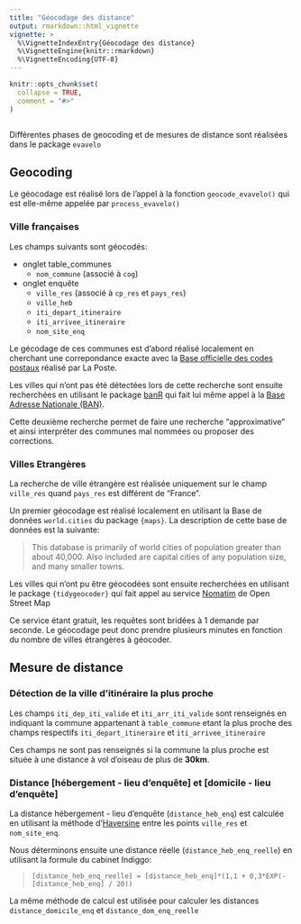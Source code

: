 ```yaml
---
title: "Géocodage des distance"
output: rmarkdown::html_vignette
vignette: >
  %\VignetteIndexEntry{Géocodage des distance}
  %\VignetteEngine{knitr::rmarkdown}
  %\VignetteEncoding{UTF-8}
---
```


```r
knitr::opts_chunk$set(
  collapse = TRUE,
  comment = "#>"
)
```

```r

```


Différentes phases de geocoding et de mesures de distance sont réalisées dans le package `evavelo`

## Geocoding

Le géocodage est réalisé lors de l'appel à la fonction `geocode_evavelo()` qui est elle-même appelée par `process_evavelo()`

### Ville françaises
Les champs suivants sont géocodés:

* onglet table_communes
  + `nom_commune` (associé à `cog`)
* onglet enquête
  + `ville_res` (associé à `cp_res` et `pays_res`)
  + `ville_heb`
  + `iti_depart_itineraire`
  + `iti_arrivee_itineraire`
  + `nom_site_enq`
  
Le gécodage de ces communes est d'abord réalisé localement en cherchant une correpondance exacte avec la [Base officielle des codes postaux](https://www.data.gouv.fr/fr/datasets/base-officielle-des-codes-postaux/) réalisé par La Poste. 

Les villes qui n'ont pas été détectées lors de cette recherche sont ensuite recherchées en utilisant le package [banR](https://github.com/joelgombin/banR) qui fait lui même appel à la [Base Adresse Nationale (BAN)](https://geo.api.gouv.fr/adresse).

Cette deuxième recherche permet de faire une recherche "approximative" et ainsi interpréter des communes mal nommées ou proposer des corrections.

### Villes Etrangères
La recherche de ville étrangère est réalisée uniquement sur le champ `ville_res` quand `pays_res` est différent de "France".

Un premier géocodage est réalisé localement en utilisant la Base de données `world.cities` du package `{maps}`.
La description de cette base de données est la suivante:

>This database is primarily of world cities of population greater than about 40,000. Also included are capital cities of any population size, and many smaller towns.

Les villes qui n'ont pu être géocodées sont ensuite recherchées en utilisant le package `{tidygeocoder}` qui fait appel au service [Nomatim](https://nominatim.org/) de Open Street Map

Ce service étant gratuit, les requêtes sont bridées à 1 demande par seconde. Le géocodage peut donc prendre plusieurs minutes en fonction du nombre de villes étrangères à géocoder.

## Mesure de distance

### Détection de la ville d'itinéraire la plus proche

Les champs `iti_dep_iti_valide` et `iti_arr_iti_valide` sont renseignés en indiquant la commune appartenant à `table_commune` etant la plus proche des champs respectifs `iti_depart_itineraire` et `iti_arrivee_itineraire`

Ces champs ne sont pas renseignés si la commune la plus proche est située à une distance à vol d'oiseau de plus de **30km**.

### Distance [hébergement - lieu d'enquête] et [domicile - lieu d'enquête]

La distance hébergement - lieu d'enquête (`distance_heb_enq`) est calculée en utilisant la méthode d'[Haversine](https://fr.wikipedia.org/wiki/Formule_de_haversine) entre les points `ville_res` et `nom_site_enq`.

Nous déterminons ensuite une distance réelle (`distance_heb_enq_reelle`) en utilisant la formule du cabinet Indiggo:

> `[distance_heb_enq_reelle] = [distance_heb_enq]*(1,1 + 0,3*EXP(-[distance_heb_enq] / 20))` 

La même méthode de calcul est utilisée pour calculer les distances `distance_domicile_enq` et `distance_dom_enq_reelle`






